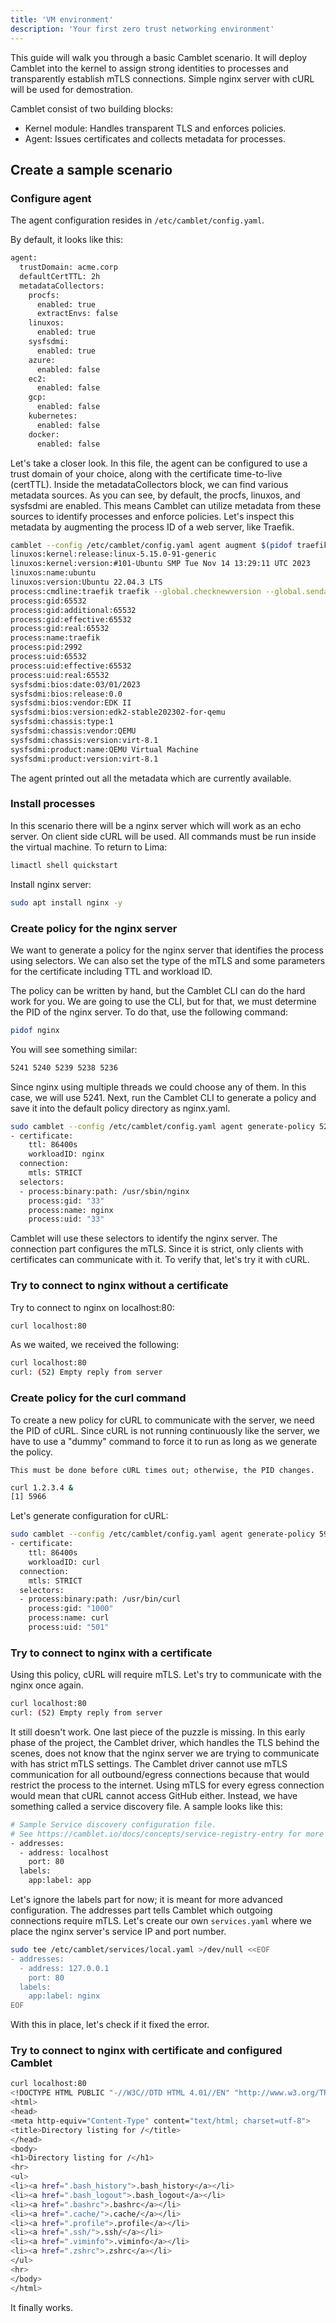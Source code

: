 ```yaml
---
title: 'VM environment'
description: 'Your first zero trust networking environment'
---
```


This guide will walk you through a basic Camblet scenario.
It will deploy Camblet into the kernel to assign strong identities to processes and transparently establish mTLS connections.
Simple nginx server with cURL will be used for demostration.

Camblet consist of two building blocks:

- Kernel module: Handles transparent TLS and enforces policies.
- Agent: Issues certificates and collects metadata for processes.

## Create a sample scenario

### Configure agent

The agent configuration resides in `/etc/camblet/config.yaml`.

By default, it looks like this:

```sh
agent:
  trustDomain: acme.corp
  defaultCertTTL: 2h
  metadataCollectors:
    procfs:
      enabled: true
      extractEnvs: false
    linuxos:
      enabled: true
    sysfsdmi:
      enabled: true
    azure:
      enabled: false
    ec2:
      enabled: false
    gcp:
      enabled: false
    kubernetes:
      enabled: false
    docker:
      enabled: false
```

Let's take a closer look. In this file, the agent can be configured to use a trust domain of your choice, along with the certificate time-to-live (certTTL).
Inside the metadataCollectors block, we can find various metadata sources.
As you can see, by default, the procfs, linuxos, and sysfsdmi are enabled.
This means Camblet can utilize metadata from these sources to identify processes and enforce policies.
Let's inspect this metadata by augmenting the process ID of a web server, like Traefik.

```sh
camblet --config /etc/camblet/config.yaml agent augment $(pidof traefik)
linuxos:kernel:release:linux-5.15.0-91-generic
linuxos:kernel:version:#101-Ubuntu SMP Tue Nov 14 13:29:11 UTC 2023
linuxos:name:ubuntu
linuxos:version:Ubuntu 22.04.3 LTS
process:cmdline:traefik traefik --global.checknewversion --global.sendanonymoususage --entrypoints.metrics.address=:9100/tcp --entrypoints.traefik.address=:9000/tcp --entrypoints.web.address=:8000/tcp --entrypoints.websecure.address=:8443/tcp --api.dashboard=true --ping=true --metrics.prometheus=true --metrics.prometheus.entrypoint=metrics --providers.kubernetescrd --providers.kubernetesingress --providers.kubernetesingress.ingressendpoint.publishedservice=kube-system/traefik --entrypoints.websecure.http.tls=true
process:gid:65532
process:gid:additional:65532
process:gid:effective:65532
process:gid:real:65532
process:name:traefik
process:pid:2992
process:uid:65532
process:uid:effective:65532
process:uid:real:65532
sysfsdmi:bios:date:03/01/2023
sysfsdmi:bios:release:0.0
sysfsdmi:bios:vendor:EDK II
sysfsdmi:bios:version:edk2-stable202302-for-qemu
sysfsdmi:chassis:type:1
sysfsdmi:chassis:vendor:QEMU
sysfsdmi:chassis:version:virt-8.1
sysfsdmi:product:name:QEMU Virtual Machine
sysfsdmi:product:version:virt-8.1
```

The agent printed out all the metadata which are currently available.

### Install processes

In this scenario there will be a nginx server which will work as an echo server.
On client side cURL will be used.
All commands must be run inside the virtual machine. To return to Lima:

```sh
limactl shell quickstart
```

Install nginx server:

```sh
sudo apt install nginx -y
```

### Create policy for the nginx server

We want to generate a policy for the nginx server that identifies the process using selectors.
We can also set the type of the mTLS and some parameters for the certificate including TTL and workload ID.

The policy can be written by hand, but the Camblet CLI can do the hard work for you. We are going to use the CLI, but for that, we must determine the PID of the nginx server. To do that, use the following command:

```sh
pidof nginx
```

You will see something similar:

```sh
5241 5240 5239 5238 5236
```

Since nginx using multiple threads we could choose any of them.
In this case, we will use 5241.
Next, run the Camblet CLI to generate a policy and save it into the default policy directory as nginx.yaml.

```sh
sudo camblet --config /etc/camblet/config.yaml agent generate-policy 5241 nginx | sudo tee /etc/camblet/policies/nginx.yaml
- certificate:
    ttl: 86400s
    workloadID: nginx
  connection:
    mtls: STRICT
  selectors:
  - process:binary:path: /usr/sbin/nginx
    process:gid: "33"
    process:name: nginx
    process:uid: "33"
```

Camblet will use these selectors to identify the nginx server. The connection part configures the mTLS. Since it is strict, only clients with certificates can communicate with it. To verify that, let's try it with cURL.

### Try to connect to nginx without a certificate

Try to connect to nginx on localhost:80:

```sh
curl localhost:80
```

As we waited, we received the following:

```sh
curl localhost:80
curl: (52) Empty reply from server
```

### Create policy for the curl command

To create a new policy for cURL to communicate with the server, we need the PID of cURL. 
Since cURL is not running continuously like the server, we have to use a "dummy" command to force it to run as long as we generate the policy. 

`This must be done before cURL times out; otherwise, the PID changes.`

```sh
curl 1.2.3.4 &
[1] 5966
```

Let's generate configuration for cURL:

```sh
sudo camblet --config /etc/camblet/config.yaml agent generate-policy 5966 curl | sudo tee /etc/camblet/policies/curl-simple.yaml
- certificate:
    ttl: 86400s
    workloadID: curl
  connection:
    mtls: STRICT
  selectors:
  - process:binary:path: /usr/bin/curl
    process:gid: "1000"
    process:name: curl
    process:uid: "501"
```

### Try to connect to nginx with a certificate

Using this policy, cURL will require mTLS. Let's try to communicate with the nginx once again.

```bash
curl localhost:80
curl: (52) Empty reply from server
```

It still doesn't work. One last piece of the puzzle is missing. In this early phase of the project, the Camblet driver, which handles the TLS behind the scenes, does not know that the nginx server we are trying to communicate with has strict mTLS settings. The Camblet driver cannot use mTLS communication for all outbound/egress connections because that would restrict the process to the internet. Using mTLS for every egress connection would mean that cURL cannot access GitHub either. Instead, we have something called a service discovery file. A sample looks like this:

```sh
# Sample Service discovery configuration file.
# See https://camblet.io/docs/concepts/service-registry-entry for more information.
- addresses:
  - address: localhost
    port: 80
  labels:
    app:label: app
```

Let's ignore the labels part for now; it is meant for more advanced configuration. 
The addresses part tells Camblet which outgoing connections require mTLS. 
Let's create our own `services.yaml` where we place the nginx server's service IP and port number.

```sh
sudo tee /etc/camblet/services/local.yaml >/dev/null <<EOF
- addresses:
  - address: 127.0.0.1
    port: 80
  labels:
    app:label: nginx
EOF
```

With this in place, let's check if it fixed the error.

### Try to connect to nginx with certificate and configured Camblet

```sh
curl localhost:80
<!DOCTYPE HTML PUBLIC "-//W3C//DTD HTML 4.01//EN" "http://www.w3.org/TR/html4/strict.dtd">
<html>
<head>
<meta http-equiv="Content-Type" content="text/html; charset=utf-8">
<title>Directory listing for /</title>
</head>
<body>
<h1>Directory listing for /</h1>
<hr>
<ul>
<li><a href=".bash_history">.bash_history</a></li>
<li><a href=".bash_logout">.bash_logout</a></li>
<li><a href=".bashrc">.bashrc</a></li>
<li><a href=".cache/">.cache/</a></li>
<li><a href=".profile">.profile</a></li>
<li><a href=".ssh/">.ssh/</a></li>
<li><a href=".viminfo">.viminfo</a></li>
<li><a href=".zshrc">.zshrc</a></li>
</ul>
<hr>
</body>
</html>
```

It finally works.
